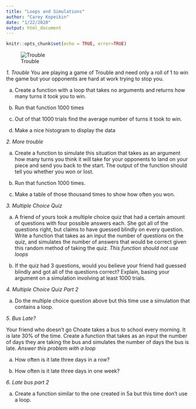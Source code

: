 ```yaml
---
title: "Loops and Simulations"
author: "Carey Kopeikin"
date: "1/22/2020"
output: html_document
---
```


```r
knitr::opts_chunk$set(echo = TRUE, error=TRUE)
```


![Trouble](../../img/trouble_board.jpg)

*1. Trouble*
You are playing a game of Trouble and need only a roll of 1 to win the game but your opponents are hard at work trying to stop you. 

a) Create a function with a loop that takes no arguments and returns how many turns it took you to win. 

b) Run that function 1000 times

c) Out of that 1000 trials find the average number of turns it took to win.  

d) Make a nice histogram to display the data



*2. More trouble*

a) Create a function to simulate this situation that takes as an argument how many turns you think it will take for your opponents to land on your piece and send you back to the start. The output of the function should tell you whether you won or lost.

b) Run that function 1000 times.

c) Make a table of those thousand times to show how often you won.




*3. Multiple Choice Quiz*

a) A friend of yours took a multiple choice quiz that had a certain amount of questions with four possible answers each. She got all of the questions right, but claims to have guessed blindly on every question. Write a function that takes as an input the number of questions on the quiz, and simulates the number of answers that would be correct given this random method of taking the quiz. *This function should not use loops*

b) If the quiz had 3 questions, would you believe your friend had guessed blindly and got all of the questions correct? Explain, basing your argument on a simulation involving at least 1000 trials.


*4. Multiple Choice Quiz Part 2*

a) Do the multiple choice question above but this time use a simulation that contains a loop.


*5. Bus Late?*

Your friend who doesn't go Choate takes a bus to school every morning. It is late 30% of the time. Create a function that takes as an input the number of days they are taking the bus and simulates the number of days the bus is late. *Answer this problem with a loop*

a) How often is it late three days in a row?


b) How often is it late three days in one week?



*6. Late bus part 2*

a) Create a function similar to the one created in 5a but this time don't use a loop.




